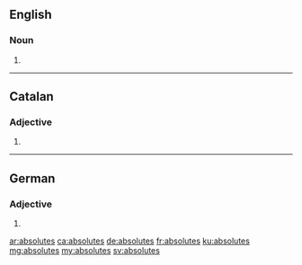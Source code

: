 ==English==

===Noun===
{{head|en|plural}}

# {{plural of|absolute|lang=en}}

----

==Catalan==

===Adjective===
{{ca-adj-form}}

# {{feminine plural of|absolut|lang=ca}}

----

==German==

===Adjective===
{{head|de|adjective form}}

# {{inflected form of|absolut|lang=de}}

[[ar:absolutes]]
[[ca:absolutes]]
[[de:absolutes]]
[[fr:absolutes]]
[[ku:absolutes]]
[[mg:absolutes]]
[[my:absolutes]]
[[sv:absolutes]]